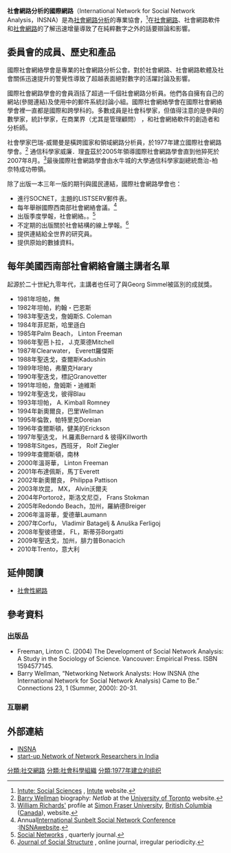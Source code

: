 '''社會網路分析的國際網路'''（International Network for Social Network Analysis，INSNA）是為[[社會網路|社會網路]][[分析|分析]]的專業協會，<ref>[http://www.intute.ac.uk/socialsciences/cgi-bin/fullrecord.pl?handle=sosig1059997247-25098 Intute: Social Sciences] {{Wayback|url=http://www.intute.ac.uk/socialsciences/cgi-bin/fullrecord.pl?handle=sosig1059997247-25098 |date=20081006051731 }}, [[Intute|Intute]] website.</ref>在[[社會網路|社會網路]]、社會網路軟件和[[社會網路|社會網路]]的了解迅速增量導致了在純粹數字之外的話要辯論和影響。

==委員會的成員、歷史和產品==
國際社會網絡學會是專業的社會網路分析公會。對於社會網路、社會網路軟體及社會關係迅速提升的警覺性導致了超越表面絕對數字的活躍討論及影響。

國際社會網路學會的會員涵括了超過一千個社會網路分析員。他們各自擁有自己的網站(參閱連結)及使用中的郵件系統討論小組。國際社會網絡學會在國際社會網絡學會裡一直都是國際和跨學科的。多數成員是社會科學家，但值得注意的是參與的數學家，統計學家，在商業界（尤其是管理顧問） ，和社會網絡軟件的創造者和分析師。

社會學家巴瑞-威爾曼是橫跨國家和領域網路分析員，於1977年建立國際社會網路學會。<ref>[http://www.chass.utoronto.ca/~wellman/vita/index.html Barry Wellman] {{Wayback|url=http://www.chass.utoronto.ca/~wellman/vita/index.html |date=20100502012635 }} biography: ''Netlab'' at the [[University_of_Toronto|University of Toronto]] website.</ref> 通信科學家威廉．理査茲於2005年領導國際社會網路學會直到他猝死於2007年8月。<ref>[http://www.sfu.ca/~cmnsweb/people/faculty/richards_b/ William Richards'] {{Wayback|url=http://www.sfu.ca/~cmnsweb/people/faculty/richards_b/ |date=20080222091624 }} profile at [[Simon_Fraser_University|Simon Fraser University]], [[British_Columbia|British Columbia]] ([[Canada|Canada]]), website.</ref>最後國際社會網路學會由水牛城的大學通信科學家副總統喬治-柏奈特成功帶領。

除了出版一本三年一版的期刊與國民連結，國際社會網路學會也：
* 進行SOCNET，主題的LISTSERV郵件表。 
* 每年舉辦國際西南部社會網絡會議。<ref>Annual[http://www.insna.org/INSNA/sunbelt_inf.html International Sunbelt Social Network Conference] {{Wayback|url=http://www.insna.org/INSNA/sunbelt_inf.html |date=20070522115911 }}:[[INSNA|INSNA]]website.</ref>
* 出版季度學報，社會網絡。。<ref>[http://www.elsevier.com/wps/find/journaldescription.cws_home/505596/description#description Social Networks] {{Wayback|url=http://www.elsevier.com/wps/find/journaldescription.cws_home/505596/description#description |date=20111019055239 }}, quarterly journal.</ref> 
* 不定期的出版關於社會結構的線上學報。<ref>[http://www.cmu.edu/joss/ Journal of Social Structure] {{Wayback|url=http://www.cmu.edu/joss/ |date=20200827005949 }}, online journal, irregular periodicity.</ref> 
* 提供連結給全世界的研究員。
* 提供原始的數據資料。

==每年美國西南部社會網絡會議主講者名單==
起源於二十世紀九零年代，主講者也任可了與Georg Simmel被區別的成就獎。

*1981年坦帕，無 
*1982年坦帕，約翰・巴恩斯 
*1983年聖迭戈，詹姆斯S. Coleman 
*1984年菲尼斯，哈里遜白 
*1985年Palm Beach， Linton Freeman 
*1986年聖芭卜拉， J.克萊德Mitchell 
*1987年Clearwater， Everett羅傑斯 
*1988年聖迭戈，查爾斯Kadushin 
*1989年坦帕，弗蘭克Harary 
*1990年聖迭戈，標記Granovetter 
*1991年坦帕，詹姆斯・迪維斯 
*1992年聖迭戈，彼得Blau 
*1993年坦帕， A. Kimball Romney 
*1994年新奧爾良，巴里Wellman 
*1995年倫敦，帕特里克Doreian 
*1996年查爾斯頓，健美的Erickson 
*1997年聖迭戈， H.羅素Bernard & 彼得Killworth 
*1998年Sitges，西班牙， Rolf Ziegler
*1999年查爾斯頓，南林
*2000年溫哥華， Linton Freeman 
*2001年布達佩斯，馬丁Everett 
*2002年新奧爾良， Philippa Pattison 
*2003年坎昆， MX， Alvin沃爾夫 
*2004年Portorož，斯洛文尼亞， Frans Stokman 
*2005年Redondo Beach，加州，羅納德Breiger 
*2006年溫哥華，愛德華Laumann 
*2007年Corfu， Vladimir Batagelj & Anuška Ferligoj 
*2008年聖彼德堡， FL，斯蒂芬Borgatti 
*2009年聖迭戈，加州，腓力普Bonacich 
*2010年Trento，意大利 

==延伸閱讀==
*[[社會性網路|社會性網路]]

==參考資料==
=== 出版品 ===
*Freeman, Linton C. (2004) The Development of Social Network Analysis: A Study in the Sociology of Science. Vancouver: Empirical Press. ISBN 1594577145.
*Barry Wellman, “Networking Network Analysts: How INSNA (the International Network for Social Network Analysis) Came to Be.” Connections 23, 1 (Summer, 2000): 20-31.

=== 互聯網 ===
<div class="references-small">
<references /></div>

==外部連結==
*[http://www.insna.org/ INSNA]{{Wayback|url=http://www.insna.org/ |date=20190518051259 }} 
*[http://socnetin.googlepages.com/ start-up Network of Network Researchers in India] 

[[分類:社交網路|分類:社交網路]]
[[分類:社會科學組織|分類:社會科學組織]]
[[分類:1977年建立的组织|分類:1977年建立的组织]]